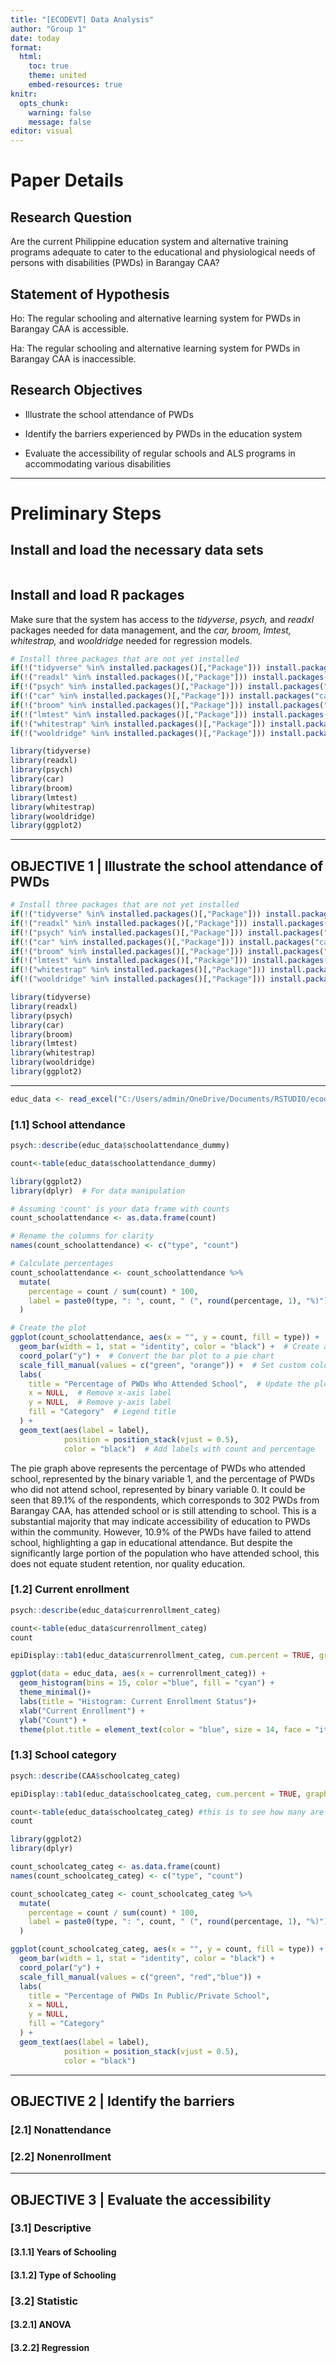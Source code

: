 ---
title: "[ECODEVT] Data Analysis"
author: "Group 1"
date: today
format: 
  html:
    toc: true
    theme: united
    embed-resources: true
knitr:
  opts_chunk: 
    warning: false
    message: false
editor: visual
---

# Paper Details

## **Research Question**

Are the current Philippine education system and alternative training programs adequate to cater to the educational and physiological needs of persons with disabilities (PWDs) in Barangay CAA?

## **Statement of Hypothesis**

Ho: The regular schooling and alternative learning system for PWDs in Barangay CAA is accessible.

Ha: The regular schooling and alternative learning system for PWDs in Barangay CAA is inaccessible.

## **Research Objectives**

-   Illustrate the school attendance of PWDs

-   Identify the barriers experienced by PWDs in the education system

-   Evaluate the accessibility of regular schools and ALS programs in accommodating various disabilities

------------------------------------------------------------------------

# Preliminary Steps

## Install and load the necessary data sets

```{r}

```

## Install and load R packages

Make sure that the system has access to the *tidyverse*, *psych,* and *readxl* packages needed for data management, and the *car, broom, lmtest,* *whitestrap,* and *wooldridge* needed for regression models.

```{r}
# Install three packages that are not yet installed
if(!("tidyverse" %in% installed.packages()[,"Package"])) install.packages("tidyverse")
if(!("readxl" %in% installed.packages()[,"Package"])) install.packages("readxl")
if(!("psych" %in% installed.packages()[,"Package"])) install.packages("psych")
if(!("car" %in% installed.packages()[,"Package"])) install.packages("car")
if(!("broom" %in% installed.packages()[,"Package"])) install.packages("broom")
if(!("lmtest" %in% installed.packages()[,"Package"])) install.packages("lmtest")
if(!("whitestrap" %in% installed.packages()[,"Package"])) install.packages("whitestrap")
if(!("wooldridge" %in% installed.packages()[,"Package"])) install.packages("wooldridge")

library(tidyverse)
library(readxl)
library(psych)
library(car)
library(broom)
library(lmtest)
library(whitestrap)
library(wooldridge)
library(ggplot2)
```

------------------------------------------------------------------------

## OBJECTIVE 1 \| Illustrate the school attendance of PWDs

```{r}
# Install three packages that are not yet installed
if(!("tidyverse" %in% installed.packages()[,"Package"])) install.packages("tidyverse")
if(!("readxl" %in% installed.packages()[,"Package"])) install.packages("readxl")
if(!("psych" %in% installed.packages()[,"Package"])) install.packages("psych")
if(!("car" %in% installed.packages()[,"Package"])) install.packages("car")
if(!("broom" %in% installed.packages()[,"Package"])) install.packages("broom")
if(!("lmtest" %in% installed.packages()[,"Package"])) install.packages("lmtest")
if(!("whitestrap" %in% installed.packages()[,"Package"])) install.packages("whitestrap")
if(!("wooldridge" %in% installed.packages()[,"Package"])) install.packages("wooldridge")

library(tidyverse)
library(readxl)
library(psych)
library(car)
library(broom)
library(lmtest)
library(whitestrap)
library(wooldridge)
library(ggplot2)
```

------------------------------------------------------------------------

```{r}
educ_data <- read_excel("C:/Users/admin/OneDrive/Documents/RSTUDIO/ecodevt v24 database Barangay CAA (1).xlsx", sheet = "MAIN")
```

### \[1.1\] School attendance

```{r}
psych::describe(educ_data$schoolattendance_dummy)
```
```{r}
count<-table(educ_data$schoolattendance_dummy)
```
```{r}
library(ggplot2)
library(dplyr)  # For data manipulation

# Assuming 'count' is your data frame with counts
count_schoolattendance <- as.data.frame(count)

# Rename the columns for clarity
names(count_schoolattendance) <- c("type", "count")

# Calculate percentages
count_schoolattendance <- count_schoolattendance %>%
  mutate(
    percentage = count / sum(count) * 100,
    label = paste0(type, ": ", count, " (", round(percentage, 1), "%)")
  )

# Create the plot
ggplot(count_schoolattendance, aes(x = "", y = count, fill = type)) +
  geom_bar(width = 1, stat = "identity", color = "black") +  # Create a bar plot
  coord_polar("y") +  # Convert the bar plot to a pie chart
  scale_fill_manual(values = c("green", "orange")) +  # Set custom colors for the fill
  labs(
    title = "Percentage of PWDs Who Attended School",  # Update the plot title
    x = NULL,  # Remove x-axis label
    y = NULL,  # Remove y-axis label
    fill = "Category"  # Legend title
  ) +
  geom_text(aes(label = label), 
            position = position_stack(vjust = 0.5), 
            color = "black")  # Add labels with count and percentage

```
The pie graph above represents the percentage of PWDs who attended school, represented by the binary variable 1, and the percentage of PWDs who did not attend school, represented by binary variable 0. It could be seen that 89.1% of the respondents, which corresponds to 302 PWDs from Barangay CAA, has attended school or is still attending to school. This is a substantial majority that may indicate accessibility of education to PWDs within the community. However, 10.9% of the PWDs have failed to attend school, highlighting a gap in educational attendance. But despite the significantly large portion of the population who have attended school, this does not equate student retention, nor quality education.

### \[1.2\] Current enrollment
```{r}
psych::describe(educ_data$currenrollment_categ)
```

```{r}
count<-table(educ_data$currenrollment_categ) 
count
```

```{r}
epiDisplay::tab1(educ_data$currenrollment_categ, cum.percent = TRUE, graph = FALSE)
```

```{r}
ggplot(data = educ_data, aes(x = currenrollment_categ)) +   
  geom_histogram(bins = 15, color ="blue", fill = "cyan") +    
  theme_minimal()+
  labs(title = "Histogram: Current Enrollment Status")+
  xlab("Current Enrollment") +
  ylab("Count") +   
  theme(plot.title = element_text(color = "blue", size = 14, face = "italic"), plot.subtitle = element_text(color = "blue", size = 12, face = "italic"))
```

### \[1.3\] School category

```{r}
psych::describe(CAA$schoolcateg_categ)
```

```{r}
epiDisplay::tab1(educ_data$schoolcateg_categ, cum.percent = TRUE, graph = FALSE)
```

```{r}
count<-table(educ_data$schoolcateg_categ) #this is to see how many are movies in your data and how many are TV shows.
count
```

```{r}

library(ggplot2)
library(dplyr)  

count_schoolcateg_categ <- as.data.frame(count)
names(count_schoolcateg_categ) <- c("type", "count")

count_schoolcateg_categ <- count_schoolcateg_categ %>%
  mutate(
    percentage = count / sum(count) * 100,
    label = paste0(type, ": ", count, " (", round(percentage, 1), "%)")
  )

ggplot(count_schoolcateg_categ, aes(x = "", y = count, fill = type)) +
  geom_bar(width = 1, stat = "identity", color = "black") +  
  coord_polar("y") +  
  scale_fill_manual(values = c("green", "red","blue")) +  
  labs(
    title = "Percentage of PWDs In Public/Private School",  
    x = NULL,  
    y = NULL,  
    fill = "Category"  
  ) +
  geom_text(aes(label = label), 
            position = position_stack(vjust = 0.5), 
            color = "black")  
```
------------------------------------------------------------------------

## OBJECTIVE 2 \| Identify the barriers

### \[2.1\] Nonattendance

### \[2.2\] Nonenrollment

------------------------------------------------------------------------

## OBJECTIVE 3 \| Evaluate the accessibility

### **\[3.1\] Descriptive**

#### \[3.1.1\] Years of Schooling

#### \[3.1.2\] Type of Schooling

### **\[3.2\] Statistic**

#### \[3.2.1\] ANOVA

#### \[3.2.2\] Regression
